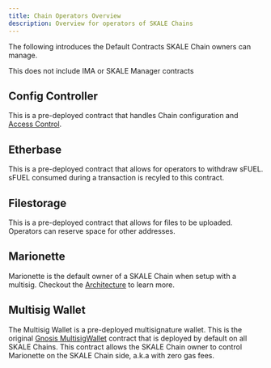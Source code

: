 ```yaml
---
title: Chain Operators Overview
description: Overview for operators of SKALE Chains 
---
```



The following introduces the Default Contracts SKALE Chain owners can manage.

<Aside>
This does not include IMA or SKALE Manager contracts
</Aside>

## Config Controller

This is a pre-deployed contract that handles Chain configuration and [Access Control](./access-control).

## Etherbase

This is a pre-deployed contract that allows for operators to withdraw sFUEL.
sFUEL consumed during a transaction is recyled to this contract.

## Filestorage

This is a pre-deployed contract that allows for files to be uploaded.
Operators can reserve space for other addresses.

## Marionette

Marionette is the default owner of a SKALE Chain when setup with a multisig.
Checkout the [Architecture](./architecture#who-is-the-skale-chain-owner) to learn more.

## Multisig Wallet

The Multisig Wallet is a pre-deployed multisignature wallet.
This is the original [Gnosis MultisigWallet](https://github.com/gnosis/MultiSigWallet) contract that is deployed by
default on all SKALE Chains. This contract allows the SKALE Chain owner to control
Marionette on the SKALE Chain side, a.k.a with zero gas fees.